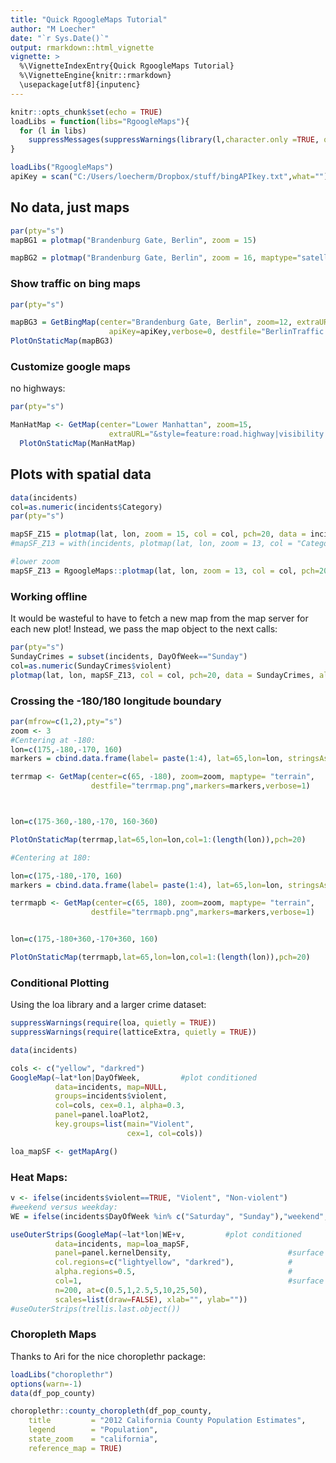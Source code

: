 ```yaml
---
title: "Quick RgoogleMaps Tutorial"
author: "M Loecher"
date: "`r Sys.Date()`"
output: rmarkdown::html_vignette
vignette: >
  %\VignetteIndexEntry{Quick RgoogleMaps Tutorial}
  %\VignetteEngine{knitr::rmarkdown}
  \usepackage[utf8]{inputenc}
---
```


```r
knitr::opts_chunk$set(echo = TRUE)
loadLibs = function(libs="RgoogleMaps"){
  for (l in libs) 
    suppressMessages(suppressWarnings(library(l,character.only =TRUE, quietly=TRUE)))
}

loadLibs("RgoogleMaps")
apiKey = scan("C:/Users/loecherm/Dropbox/stuff/bingAPIkey.txt",what="")
```

## No data, just maps


```r
par(pty="s")
mapBG1 = plotmap("Brandenburg Gate, Berlin", zoom = 15)

mapBG2 = plotmap("Brandenburg Gate, Berlin", zoom = 16, maptype="satellite")
```


### Show traffic on bing maps

```r
par(pty="s")

mapBG3 = GetBingMap(center="Brandenburg Gate, Berlin", zoom=12, extraURL="&mapLayer=TrafficFlow", 
                      apiKey=apiKey,verbose=0, destfile="BerlinTraffic.png")
PlotOnStaticMap(mapBG3)
```

### Customize google maps

no highways:

```r
par(pty="s")

ManHatMap <- GetMap(center="Lower Manhattan", zoom=15, 
                      extraURL="&style=feature:road.highway|visibility:off")
  PlotOnStaticMap(ManHatMap)
```

## Plots with spatial data

```r
data(incidents)
col=as.numeric(incidents$Category)
par(pty="s")

mapSF_Z15 = plotmap(lat, lon, zoom = 15, col = col, pch=20, data = incidents)
#mapSF_Z13 = with(incidents, plotmap(lat, lon, zoom = 13, col = "Category", pch=20))

#lower zoom
mapSF_Z13 = RgoogleMaps::plotmap(lat, lon, zoom = 13, col = col, pch=20, data = incidents, alpha = 0.7)
```

### Working offline

It would be wasteful to have to fetch a new map from the map server for each new plot!
Instead, we pass the map object to the next calls:


```r
par(pty="s")
SundayCrimes = subset(incidents, DayOfWeek=="Sunday")
col=as.numeric(SundayCrimes$violent)
plotmap(lat, lon, mapSF_Z13, col = col, pch=20, data = SundayCrimes, alpha = 0.5)
```

### Crossing the -180/180 longitude boundary



```r
par(mfrow=c(1,2),pty="s")
zoom <- 3
#Centering at -180:
lon=c(175,-180,-170, 160)
markers = cbind.data.frame(label= paste(1:4), lat=65,lon=lon, stringsAsFactors=FALSE)

terrmap <- GetMap(center=c(65, -180), zoom=zoom, maptype= "terrain", 
                  destfile="terrmap.png",markers=markers,verbose=1)



lon=c(175-360,-180,-170, 160-360)

PlotOnStaticMap(terrmap,lat=65,lon=lon,col=1:(length(lon)),pch=20)

#Centering at 180:

lon=c(175,-180,-170, 160)
markers = cbind.data.frame(label= paste(1:4), lat=65,lon=lon, stringsAsFactors=FALSE)

terrmapb <- GetMap(center=c(65, 180), zoom=zoom, maptype= "terrain", 
                  destfile="terrmapb.png",markers=markers,verbose=1)


lon=c(175,-180+360,-170+360, 160)

PlotOnStaticMap(terrmapb,lat=65,lon=lon,col=1:(length(lon)),pch=20)
```


### Conditional Plotting

Using the loa library and a larger crime dataset:


```r
suppressWarnings(require(loa, quietly = TRUE))
suppressWarnings(require(latticeExtra, quietly = TRUE))

data(incidents)

cols <- c("yellow", "darkred")
GoogleMap(~lat*lon|DayOfWeek,         #plot conditioned         
          data=incidents, map=NULL,
          groups=incidents$violent,                                               
          col=cols, cex=0.1, alpha=0.3,                 
          panel=panel.loaPlot2,                         
          key.groups=list(main="Violent", 
                          cex=1, col=cols))    

loa_mapSF <- getMapArg()
```


### Heat Maps:


```r
v <- ifelse(incidents$violent==TRUE, "Violent", "Non-violent")
#weekend versus weekday:
WE = ifelse(incidents$DayOfWeek %in% c("Saturday", "Sunday"),"weekend", "weekday")

useOuterStrips(GoogleMap(~lat*lon|WE+v,         #plot conditioned         
          data=incidents, map=loa_mapSF,
          panel=panel.kernelDensity,                          #surface plot control                                                                
          col.regions=c("lightyellow", "darkred"),            #
          alpha.regions=0.5,                                  #                       
          col=1,                                              #surface calculation    
          n=200, at=c(0.5,1,2.5,5,10,25,50), 
          scales=list(draw=FALSE), xlab="", ylab=""))     
#useOuterStrips(trellis.last.object())

```

### Choropleth Maps

Thanks to Ari for the nice choroplethr package:

```r
loadLibs("choroplethr")
options(warn=-1)
data(df_pop_county)

choroplethr::county_choropleth(df_pop_county,
    title         = "2012 California County Population Estimates",
    legend        = "Population",
    state_zoom    = "california",
    reference_map = TRUE)

```
